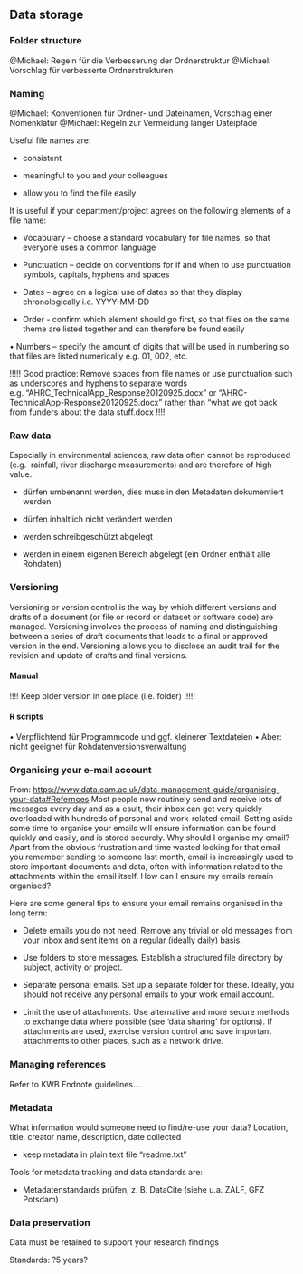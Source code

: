 ## Data storage

###	Folder structure

\@Michael: Regeln für die Verbesserung der Ordnerstruktur
\@Michael: Vorschlag für verbesserte Ordnerstrukturen

###	Naming

\@Michael: Konventionen für Ordner- und Dateinamen, Vorschlag einer Nomenklatur
\@Michael: Regeln zur Vermeidung langer Dateipfade

Useful file names are: 

- consistent

- meaningful to you and your colleagues

- allow you to find the file easily

It is useful if your department/project agrees on the following elements of a 
file name: 

- Vocabulary – choose a standard vocabulary for file names, so that everyone 
uses a common language

- Punctuation – decide on conventions for if and when to use punctuation symbols, 
capitals, hyphens and spaces

- Dates – agree on a logical use of dates so that they display chronologically 
i.e. YYYY-MM-DD

- 	Order - confirm which element should go first, so that files on the same 
theme are listed together and can therefore be found easily

•	Numbers – specify the amount of digits that will be used in numbering so that 
files are listed numerically e.g. 01, 002, etc.


!!!!! Good practice: Remove spaces from file names or use punctuation such as 
underscores and hyphens to separate words e.g. “AHRC_TechnicalApp_Response20120925.docx” 
or “AHRC-TechnicalApp-Response20120925.docx” rather than “what we got back from 
funders about the data stuff.docx !!!!
  
###	Raw data

Especially in environmental sciences, raw data often cannot be reproduced (e.g. 
rainfall, river discharge measurements) and are therefore of high value.

-	dürfen umbenannt werden, dies muss in den Metadaten dokumentiert werden

-	dürfen inhaltlich nicht verändert werden

-	werden schreibgeschützt abgelegt

-	werden in einem eigenen Bereich abgelegt (ein Ordner enthält alle Rohdaten)




### Versioning
Versioning or version control is the way by which different versions and drafts of a document (or file or record or dataset or software code) are managed. Versioning involves the process of naming and distinguishing between a series of draft documents that leads to a final or approved version in the end. Versioning allows you to disclose an audit trail for the revision and update of drafts and final versions.

#### Manual


!!!!      Keep older version in one place (i.e. folder) !!!!!


#### 	R scripts 

•	Verpflichtend für Programmcode und ggf. kleinerer Textdateien
•	Aber: nicht geeignet für Rohdatenversionsverwaltung



###	Organising your e-mail account

From: [https://www.data.cam.ac.uk/data-management-guide/organising-your-data#Refernces](https://www.data.cam.ac.uk/data-management-guide/organising-your-data#Refernces)
Most people now routinely send and receive lots of messages every day and as a 
esult, their inbox can get very quickly overloaded with hundreds of personal and
work-related email. Setting aside some time to organise your emails will ensure 
information can be found quickly and easily, and is stored securely.
Why should I organise my email?
Apart from the obvious frustration and time wasted looking for that email you 
remember sending to someone last month, email is increasingly used to store 
important documents and data, often with information related to the attachments 
within the email itself.
How can I ensure my emails remain organised?

Here are some general tips to ensure your email remains organised in the long 
term:

- Delete emails you do not need. Remove any trivial or old messages from your 
inbox and sent items on a regular (ideally daily) basis.

- 	Use folders to store messages. Establish a structured file directory by 
subject, activity or project.

-	Separate personal emails. Set up a separate folder for these. Ideally, you 
should not receive any personal emails to your work email account.

-	Limit the use of attachments. Use alternative and more secure methods to 
exchange data where possible (see ‘data sharing’ for options). If attachments 
are used, exercise version control and save important attachments to other 
places, such as a network drive.


### Managing references 

Refer to KWB Endnote guidelines….

###	Metadata
What information would someone need to find/re-use your data?
Location, title, creator name, description, date collected

-	keep metadata in plain text file “readme.txt”

Tools for metadata tracking and data standards are:

-	Metadatenstandards prüfen, z. B. DataCite (siehe u.a. ZALF, GFZ Potsdam)


###	Data preservation
Data must be retained to support your research findings

Standards: ?5 years?

